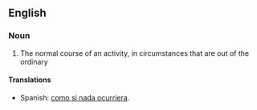 ==English==

===Noun===
{{en-noun|sg=[[business]] as [[usual]]|-}}

# The normal course of an activity, in circumstances that are out of the ordinary

==== Translations ====
{{trans-top|The normal course of an activity, in circumstances that are out of the ordinary}}
*Spanish: [[como si nada ocurriera]].
{{trans-bottom}}
